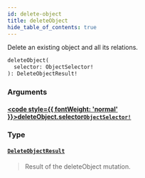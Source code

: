 ```yaml
---
id: delete-object
title: deleteObject
hide_table_of_contents: true
---
```








Delete an existing object and all its relations.

```graphql
deleteObject(
  selector: ObjectSelector!
): DeleteObjectResult!
```


### Arguments

#### [<code style={{ fontWeight: 'normal' }}>deleteObject.<b>selector</b></code>](#)<Bullet />[`ObjectSelector!`](/docs/directory-api-reference/schema/objects/inputs/object-selector) <Badge class="secondary" text="non-null"/> <Badge class="secondary" text="input"/> <Badge class="secondary" text="objects"/>
> 
> 

### Type

#### [`DeleteObjectResult`](/docs/directory-api-reference/schema/objects/objects/delete-object-result) <Badge class="secondary" text="object"/> <Badge class="secondary" text="objects"/>
> Result of the deleteObject mutation.
> 






